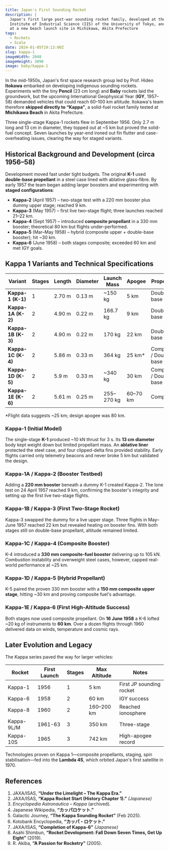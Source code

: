 ```yaml
---
title: Japan's First Sounding Rocket
description: |
  Japan's first large post-war sounding rocket family, developed at the 
  Institute of Industrial Science (IIS) of the University of Tokyo, and tested 
  at a new beach launch site in Michikawa, Akita Prefecture
tags:
  - Rockets
  - Scale
date: 2024-01-05T19:13:00Z
slug: kappa-1
imageWidth: 2048
imageHeight: 3098
image: baby/kappa-1
---
```

In the mid-1950s, Japan's first space research group led by Prof. Hideo **Itokawa** embarked on developing indigenous sounding rockets. Experiments with the tiny **Pencil** (23 cm long) and **Baby** rockets laid the groundwork, but the upcoming International Geophysical Year (**IGY**, 1957–58) demanded vehicles that could reach 60–100 km altitude. Itokawa's team therefore **skipped directly to “Kappa”**, a solid-fuel rocket family tested at **Michikawa Beach** in Akita Prefecture.

<BlogImage src='kappa1/engineers_carrying_kappa1_michikawa_1956.jpg' alt="Engineers carrying a Kappa-1 sounding rocket at Michikawa Beach, 1956" />

Three single-stage Kappa-1 rockets flew in September 1956. Only 2.7 m long and 13 cm in diameter, they topped out at \~5 km but proved the solid-fuel concept. Seven launches by year-end ironed out fin flutter and case-overheating issues, clearing the way for staged variants.

## Historical Background and Development (circa 1956–58)

Development moved fast under tight budgets. The original **K-1** used **double-base propellant** in a steel case lined with ablative glass-fibre. By early 1957 the team began adding larger boosters and experimenting with **staged configurations**:

* **Kappa-2** (April 1957) – two-stage test with a 220 mm booster plus dummy upper stage; reached 9 km.
* **Kappa-3** (May 1957) – first live two-stage flight; three launches reached 21–22 km.
* **Kappa-4** (Sept 1957) – introduced **composite propellant** in a 330 mm booster; theoretical 80 km but flights under-performed.
* **Kappa-5** (Mar–May 1958) – hybrid (composite upper + double-base booster); hit \~30 km.
* **Kappa-6** (June 1958) – both stages composite; exceeded 60 km and met IGY goals.

## Kappa 1 Variants and Technical Specifications

| Variant            | Stages | Length | Diameter | Launch Mass | Apogee   | Propellant              |
| ------------------ | ------ | ------ | -------- | ----------- | -------- | ----------------------- |
| **Kappa-1 (K-1)**  | 1      | 2.70 m | 0.13 m   | \~150 kg    | 5 km     | Double-base             |
| **Kappa-1A (K-2)** | 2      | 4.90 m | 0.22 m   | 166.7 kg    | 9 km     | Double-base             |
| **Kappa-1B (K-3)** | 2      | 4.90 m | 0.22 m   | 170 kg      | 22 km    | Double-base             |
| **Kappa-1C (K-4)** | 2      | 5.86 m | 0.33 m   | 364 kg      | 25 km\*  | Composite / Double-base |
| **Kappa-1D (K-5)** | 2      | 5.9 m  | 0.33 m   | \~340 kg    | 30 km    | Composite / Double-base |
| **Kappa-1E (K-6)** | 2      | 5.61 m | 0.25 m   | 255–270 kg  | 60–70 km | Composite               |

\*Flight data suggests \~25 km; design apogee was 80 km.

### Kappa-1 (Initial Model)

The single-stage **K-1** produced \~10 kN thrust for 3 s. Its **13 cm diameter** body kept weight down but limited propellant mass. An **ablative liner** protected the steel case, and four clipped-delta fins provided stability. Early flights carried only telemetry beacons and never broke 5 km but validated the design.

### Kappa-1A / Kappa-2 (Booster Testbed)

Adding a **220 mm booster** beneath a dummy K-1 created Kappa-2. The lone test on 24 April 1957 reached 9 km, confirming the booster's integrity and setting up the first live two-stage flights.

### Kappa-1B / Kappa-3 (First Two-Stage Rocket)

Kappa-3 swapped the dummy for a live upper stage. Three flights in May–June 1957 reached 22 km but revealed heating on booster fins. With both stages still on double-base propellant, altitude remained limited.

### Kappa-1C / Kappa-4 (Composite Booster)

K-4 introduced a **330 mm composite-fuel booster** delivering up to 105 kN. Combustion instability and overweight steel cases, however, capped real-world performance at \~25 km.

### Kappa-1D / Kappa-5 (Hybrid Propellant)

K-5 paired the proven 330 mm booster with a **150 mm composite upper stage**, hitting \~30 km and proving composite fuel's advantage.

### Kappa-1E / Kappa-6 (First High-Altitude Success)

Both stages now used composite propellant. On **16 June 1958** a K-6 lofted \~20 kg of instruments to **60 km**. Over a dozen flights through 1960 delivered data on winds, temperature and cosmic rays.

## Later Evolution and Legacy

The Kappa series paved the way for larger vehicles:

| Rocket     | First Launch | Stages | Max Altitude | Notes                    |
| ---------- | ------------ | ------ | ------------ | ------------------------ |
| Kappa-1    | 1956         | 1      | 5 km         | First JP sounding rocket |
| Kappa-6    | 1958         | 2      | 60 km        | IGY success              |
| Kappa-8    | 1960         | 2      | 160–200 km   | Reached ionosphere       |
| Kappa-9L/M | 1961-63      | 3      | 350 km       | Three-stage              |
| Kappa-10S  | 1965         | 3      | 742 km       | High-apogee record       |

Technologies proven on Kappa 1—composite propellants, staging, spin stabilisation—fed into the **Lambda 4S**, which orbited Japan's first satellite in 1970.

## References

1. JAXA/ISAS, **“Under the Limelight – The Kappa Era.”**
2. JAXA/ISAS, **“Kappa Rocket Start (History Chapter 1).”** *(Japanese)*
3. *Encyclopedia Astronautica – Kappa* (archived).
4. Japanese Wikipedia, **“カッパロケット.”**
5. Galactic Journey, **“The Kappa Sounding Rocket”** (Feb 2025).
6. Kotobank Encyclopedia, **“カッパ・ロケット.”**
7. JAXA/ISAS, **“Completion of Kappa-6”** *(Japanese)*
8. Asahi Shimbun, **“Rocket Development: Fall Down Seven Times, Get Up Eight”** (2019).
9. R. Akiba, **“A Passion for Rocketry”** (2005).
